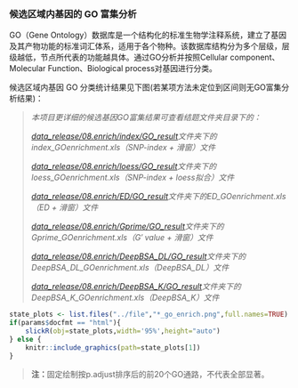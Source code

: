 ### 候选区域内基因的 GO 富集分析

GO（Gene Ontology）数据库是一个结构化的标准生物学注释系统，建立了基因及其产物功能的标准词汇体系，适用于各个物种。该数据库结构分为多个层级，层级越低，节点所代表的功能越具体。通过GO分析并按照Cellular component、Molecular Function、Biological process对基因进行分类。

候选区域内基因 GO 分类统计结果见下图(若某项方法未定位到区间则无GO富集分析结果)：

> *本项目更详细的候选基因GO富集结果可查看结题文件夹目录下的：*
>
> *[data_release/08.enrich/index/GO_result](./data_release/08.enrich/index/GO_result)文件夹下的index_GOenrichment.xls（SNP-index + 滑窗）文件*
>
> *[data_release/08.enrich/loess/GO_result](./data_release/08.enrich/loess/GO_result)文件夹下的loess_GOenrichment.xls（SNP-index + loess拟合）文件*
>
> *[data_release/08.enrich/ED/GO_result](./data_release/08.enrich/ED/GO_result)文件夹下的ED_GOenrichment.xls（ED + 滑窗）文件*
>
> *[data_release/08.enrich/Gprime/GO_result](./data_release/08.enrich/Gprime/GO_result)文件夹下的Gprime_GOenrichment.xls（G′ value + 滑窗）文件*
>
> *[data_release/08.enrich/DeepBSA_DL/GO_result](./data_release/08.enrich/DeepBSA_DL/GO_result)文件夹下的DeepBSA_DL_GOenrichment.xls（DeepBSA_DL）文件*
>
> *[data_release/08.enrich/DeepBSA_K/GO_result](./data_release/08.enrich/DeepBSA_K/GO_result)文件夹下的DeepBSA_K_GOenrichment.xls（DeepBSA_K）文件*

```r
state_plots <- list.files("../file","*_go_enrich.png",full.names=TRUE)
if(params$docfmt == "html"){
    slickR(obj=state_plots,width='95%',height="auto")
} else {
    knitr::include_graphics(path=state_plots[1])
}
```

> **注：**固定绘制按p.adjust排序后的前20个GO通路，不代表全部显著。

